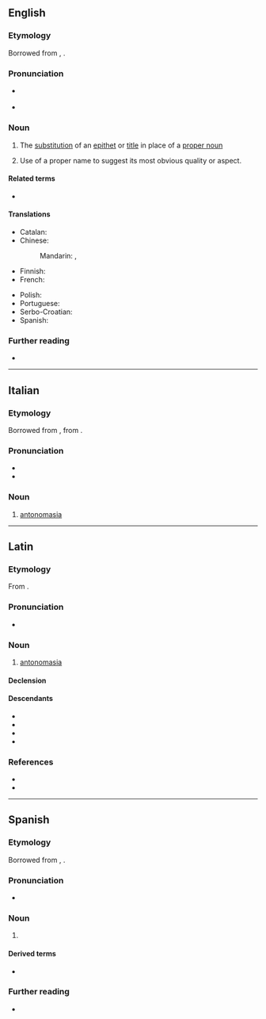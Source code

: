 {{also|antonomásia}}
==English==
{{examples-right|sense=use of an epithet or title for a proper noun|examples=Come quickly, your lordship! [to an earl]}}
{{examples-right|sense=use of a proper name for its attribute|examples=Can we depend on the Solons in Washington to save us?}}

===Etymology===
Borrowed from {{bor|en|la|antonomasia}}, {{der|en|grc|ἀντονομασία||antonomasia|sc=polytonic}}.

===Pronunciation===
* {{a|UK}} {{IPA|/ˌæntənəʊˈmeɪzɪə/|/ænˌtɒnəʊˈmeɪzɪə/|lang=en}}
* {{a|US}} {{IPA|/ˌæntənəˈmeɪʒə/|lang=en}}

===Noun===
{{en-noun|~}}

# {{lb|en|rhetoric}} The [[substitution]] of an [[epithet]] or [[title]] in place of a [[proper noun]]
# {{lb|en|rhetoric}} Use of a proper name to suggest its most obvious quality or aspect.

====Related terms====
* {{l|en|autonomasia}}

====Translations====
{{trans-top|substitution of an epithet or title in place of a proper noun}}
* Catalan: {{t+|ca|antonomàsia|f}}
* Chinese:
*: Mandarin: {{t|cmn|代稱|sc=Hani}}, {{t|cmn|代称|tr=dàichēng|sc=Hani}}
* Finnish: {{t|fi|antonomasia}}
* French: {{t+|fr|antonomase|f}}
{{trans-mid}}
* Polish: {{t+|pl|antonomazja|f}}
* Portuguese: {{t+|pt|antonomásia|f}}
* Serbo-Croatian: {{t+|sh|antonomazija|f}}
* Spanish: {{t+|es|antonomasia|f}}
{{trans-bottom}}

===Further reading===
* {{pedia}}

----

==Italian==

===Etymology===
Borrowed from {{bor|it|la|antonomasia}}, from {{der|it|grc|ἀντονομασία||antonomasia|sc=polytonic}}.

===Pronunciation===
* {{IPA|/an.to.noˈma.zja/|[än̪t̪o̞n̺oˈmäːz̪jä]|lang=it}}
* {{hyphenation|an|to|no|mà|sia|lang=it}}

===Noun===
{{it-noun|f}}

# {{lb|it|rhetoric}} [[#English|antonomasia]]

----

==Latin==

===Etymology===
From {{bor|la|grc|ἀντονομασία||antonomasia}}.

===Pronunciation===
* {{la-IPA|eccl=yes|antonomasia}}

===Noun===
{{la-noun|antonomasia<1>}}

# {{lb|la|rhetoric}} [[#English|antonomasia]]

====Declension====
{{la-ndecl|antonomasia<1>}}

====Descendants====
* {{desc|en|antonomasia}}
* {{desc|fr|antonomase}}
* {{desc|it|antonomasia}}
* {{desc|es|antonomasia}}

===References===
* {{R:L&S}}
* {{R:Gaffiot}}

----

==Spanish==
{{wikipedia|lang=es}}

===Etymology===
Borrowed from {{bor|es|la|antonomasia}}, {{der|es|grc|ἀντονομασία||antonomasia|sc=polytonic}}.

===Pronunciation===
* {{es-IPA}}

===Noun===
{{es-noun|f}}

# {{lb|es|rhetoric}} {{l|en|antonomasia}}

====Derived terms====
* {{l|es|por antonomasia}}

===Further reading===
* {{R:DRAE 2001}}